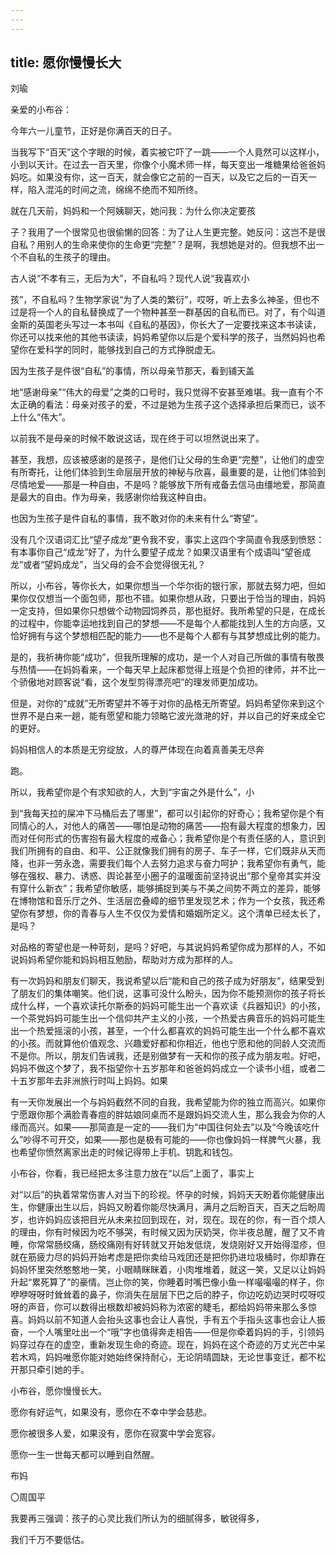 ```yaml
---
---
---
```

title: 愿你慢慢长大
---



刘瑜

亲爱的小布谷：

今年六一儿童节，正好是你满百天的日子。

当我写下“百天”这个字眼的时候，着实被它吓了一跳——一个人竟然可以这样小，小到以天计。在过去一百天里，你像个小魔术师一样，每天变出一堆糖果给爸爸妈妈吃。如果没有你，这一百天，就会像它之前的一百天，以及它之后的一百天一样，陷入混沌的时间之流，绵绵不绝而不知所终。

就在几天前，妈妈和一个阿姨聊天，她问我：为什么你决定要孩

子？我用了一个很常见也很偷懒的回答：为了让人生更完整。她反问：这岂不是很自私？用别人的生命来使你的生命更“完整”？是啊，我想她是对的。但我想不出一个不自私的生孩子的理由。

古人说“不孝有三，无后为大”，不自私吗？现代人说“我喜欢小

孩”，不自私吗？生物学家说“为了人类的繁衍”，哎呀，听上去多么神圣，但也不过是将一个人的自私替换成了一个物种甚至一群基因的自私而已。对了，有个叫道金斯的英国老头写过一本书叫《自私的基因》，你长大了一定要找来这本书读读，你还可以找来他的其他书读读，妈妈希望你以后是个爱科学的孩子，当然妈妈也希望你在爱科学的同时，能够找到自己的方式挣脱虚无。

因为生孩子是件很“自私”的事情，所以母亲节那天，看到铺天盖

地“感谢母亲”“伟大的母爱”之类的口号时，我只觉得不安甚至难堪。我一直有个不太正确的看法：母亲对孩子的爱，不过是她为生孩子这个选择承担后果而已，谈不上什么“伟大”。

以前我不是母亲的时候不敢说这话，现在终于可以坦然说出来了。

甚至，我想，应该被感谢的是孩子，是他们让父母的生命更“完整”，让他们的虚空有所寄托，让他们体验到生命层层开放的神秘与欣喜，最重要的是，让他们体验到尽情地爱——那是一种自由，不是吗？能够放下所有戒备去信马由缰地爱，那简直是最大的自由。作为母亲，我感谢你给我这种自由。

也因为生孩子是件自私的事情，我不敢对你的未来有什么“寄望”。

没有几个汉语词汇比“望子成龙”更令我不安，事实上这四个字简直令我感到愤怒：有本事你自己“成龙”好了，为什么要望子成龙？如果汉语里有个成语叫“望爸成龙”或者“望妈成龙”，当父母的会不会觉得很无礼？

所以，小布谷，等你长大，如果你想当一个华尔街的银行家，那就去努力吧，但如果你仅仅想当一个面包师，那也不错。如果你想从政，只要出于恰当的理由，妈妈一定支持，但如果你只想做个动物园饲养员，那也挺好。我所希望的只是，在成长的过程中，你能幸运地找到自己的梦想——不是每个人都能找到人生的方向感，又恰好拥有与这个梦想相匹配的能力——也不是每个人都有与其梦想成比例的能力。

是的，我祈祷你能“成功”，但我所理解的成功，是一个人对自己所做的事情有敬畏与热情——在妈妈看来，一个每天早上起床都觉得上班是个负担的律师，并不比一个骄傲地对顾客说“看，这个发型剪得漂亮吧”的理发师更加成功。

但是，对你的“成就”无所寄望并不等于对你的品格无所寄望。妈妈希望你来到这个世界不是白来一趟，能有愿望和能力领略它波光潋滟的好，并以自己的好来成全它的更好。

妈妈相信人的本质是无穷绽放，人的尊严体现在向着真善美无尽奔

跑。

所以，我希望你是个有求知欲的人，大到“宇宙之外是什么”，小

到“我每天拉的屎冲下马桶后去了哪里”，都可以引起你的好奇心；我希望你是个有同情心的人，对他人的痛苦——哪怕是动物的痛苦——抱有最大程度的想象力，因而对任何形式的伤害抱有最大程度的戒备心；我希望你是个有责任感的人，意识到我们所拥有的自由、和平、公正就像我们拥有的房子、车子一样，它们既非从天而降，也非一劳永逸，需要我们每个人去努力追求与奋力呵护；我希望你有勇气，能够在强权、暴力、诱惑、舆论甚至小圈子的温暖面前坚持说出“那个皇帝其实并没有穿什么新衣”；我希望你敏感，能够捕捉到美与不美之间势不两立的差异，能够在博物馆和音乐厅之外、生活层峦叠嶂的细节里发现艺术；作为一个女孩，我还希望你有梦想，你的青春与人生不仅仅为爱情和婚姻所定义。这个清单已经太长了，是吗？

对品格的寄望也是一种苛刻，是吗？好吧，与其说妈妈希望你成为那样的人，不如说妈妈希望你能和妈妈相互勉励，帮助对方成为那样的人。

有一次妈妈和朋友们聊天，我说希望以后“能和自己的孩子成为好朋友”，结果受到了朋友们的集体嘲笑。他们说，这事可没什么盼头，因为你不能预测你的孩子将长成什么样，一个喜欢读托尔斯泰的妈妈可能生出一个喜欢读《兵器知识》的小孩，一个茶党妈妈可能生出一个信仰共产主义的小孩，一个热爱古典音乐的妈妈可能生出一个热爱摇滚的小孩，甚至，一个什么都喜欢的妈妈可能生出一个什么都不喜欢的小孩。而就算他价值观念、兴趣爱好都和你相近，他也宁愿和他的同龄人交流而不是你。所以，朋友们告诫我，还是别做梦有一天和你的孩子成为朋友啦。好吧，妈妈不做这个梦了，我不指望你十五岁那年和爸爸妈妈成立一个读书小组，或者二十五岁那年去非洲旅行时叫上妈妈。如果

有一天你发展出一个与妈妈截然不同的自我，我希望能为你的独立而高兴。如果你宁愿跟你那个满脸青春痘的胖姑娘同桌而不是跟妈妈交流人生，那么我会为你的人缘而高兴。如果——那简直是一定的——我们为“中国往何处去”以及“今晚该吃什么”吵得不可开交，如果——那也是极有可能的——你也像妈妈一样脾气火暴，我也希望你愤然离家出走的时候记得带上手机、钥匙和钱包。

小布谷，你看，我已经把太多注意力放在“以后”上面了，事实上

对“以后”的执着常常伤害人对当下的珍视。怀孕的时候，妈妈天天盼着你能健康出生，你健康出生以后，妈妈又盼着你能尽快满月，满月之后盼百天，百天之后盼周岁，也许妈妈应该把目光从未来拉回到现在，对，现在。现在的你，有一百个烦人的理由，你有时候因为吃不够哭，有时候又因为厌奶哭，你半夜总醒，醒了又不肯睡，你常常肠绞痛，肠绞痛刚有好转就又开始发低烧，发烧刚好又开始得湿疹，但就在筋疲力尽的妈妈开始考虑是把你卖给马戏团还是把你扔进垃圾桶时，你却靠在妈妈怀里突然憨憨地一笑，小眼睛眯眯着，小肉堆堆着，就这一笑，又足以让妈妈升起“累死算了”的豪情。岂止你的笑，你睡着时嘴巴像小鱼一样嘬嘬嘬的样子，你咿咿呀呀时耸耸着的鼻子，你消失在层层下巴之后的脖子，你边吃奶边哭时哎呀哎呀的声音，你可以数得出根数却被妈妈称为浓密的睫毛，都给妈妈带来那么多惊喜。妈妈以前不知道人会抬头这事也会让人喜悦，手有五个手指头这事也会让人振奋，一个人嘴里吐出一个“哦”字也值得奔走相告——但是你牵着妈妈的手，引领妈妈穿过存在的虚空，重新发现生命的奇迹。现在，妈妈在这个奇迹的万丈光芒中呆若木鸡，妈妈唯愿你能对她始终保持耐心，无论阴晴圆缺，无论世事变迁，都不松开那只牵引她的手。

小布谷，愿你慢慢长大。

愿你有好运气，如果没有，愿你在不幸中学会慈悲。

愿你被很多人爱，如果没有，愿你在寂寞中学会宽容。

愿你一生一世每天都可以睡到自然醒。

布妈

〇周国平

我要再三强调：孩子的心灵比我们所认为的细腻得多，敏锐得多，

我们千万不要低估。